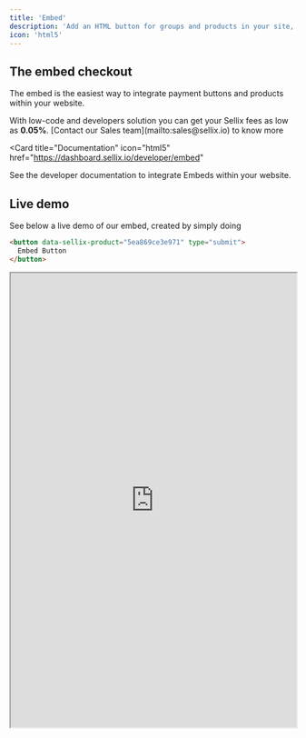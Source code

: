 ```yaml
---
title: 'Embed'
description: 'Add an HTML button for groups and products in your site, effectively accepting payments in a matter of seconds'
icon: 'html5'
---
```


## The embed checkout

The embed is the easiest way to integrate payment buttons and products within your website.

<Info>
  With low-code and developers solution you can get your Sellix fees as low as <b>0.05%</b>.
  [Contact our Sales team](mailto:sales@sellix.io) to know more
</Info>

<Card
  title="Documentation"
  icon="html5"
  href="https://dashboard.sellix.io/developer/embed"
>
  See the developer documentation to integrate Embeds within your website.
</Card>

## Live demo

See below a live demo of our embed, created by simply doing

```html
<button data-sellix-product="5ea869ce3e971" type="submit">
  Embed Button
</button>
```

<iframe width="100%" height="800px" src="https://embed.sellix.io/product/5ea869ce3e971"> </iframe>